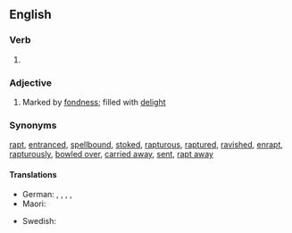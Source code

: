 ==English==

===Verb===
{{head|en|verb form}}

# {{en-past of|enrapture}}

===Adjective===
{{en-adj}}

# Marked by [[fondness]]; filled with [[delight]]

===Synonyms===
[[rapt]], [[entranced]], [[spellbound]], [[stoked]], [[rapturous]], [[raptured]], [[ravished]], [[enrapt]], [[rapturously]], [[bowled over]], [[carried away]], [[sent]], [[rapt away]]

====Translations====
{{trans-top}}
* German: {{t+|de|hingerissen}}, {{t+|de|entrückt}}, {{t+|de|verzückt}}, {{t+|de|entzückt}}, {{t+|de|wonnetrunken}}
* Maori: {{t|mi|kohara}}
{{trans-mid}}
* Swedish: {{t|sv|hänryckt}}
{{trans-bottom}}